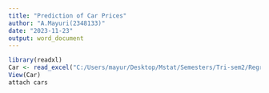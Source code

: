 ---
title: "Prediction of Car Prices"
author: "A.Mayuri(2348133)"
date: "2023-11-23"
output: word_document
---

```{r }
library(readxl)
Car <- read_excel("C:/Users/mayur/Desktop/Mstat/Semesters/Tri-sem2/Regression/Dataset/Car.xlsx")
View(Car)
attach cars
```


```{r }

```



```{r }

```




```{r }

```




```{r }

```



```{r }

```